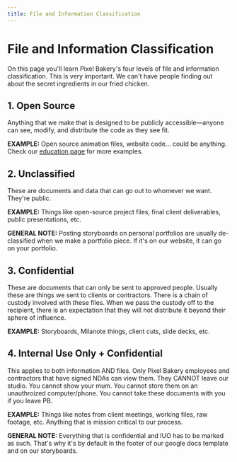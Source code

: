 ```yaml
---
title: File and Information Classification
---
```


# File and Information Classification

On this page you'll learn Pixel Bakery's four levels of file and information classification. This is very important. We can't have people finding out about the secret ingredients in our fried chicken.

## 1. Open Source 

Anything that we make that is designed to be publicly accessible—anyone can see, modify, and distribute the code as they see fit.

**EXAMPLE:** Open source animation files, website code… could be anything. Check our [education page](https://pixelbakery.com/education#projectFiles) for more examples.

## 2. Unclassified 

These are documents and data that can go out to whomever we want. They're public.

**EXAMPLE:** Things like open-source project files, final client deliverables, public presentations, etc.

**GENERAL NOTE:** Posting storyboards on personal portfolios are usually de-classified when we make a portfolio piece. If it's on our website, it can go on your portfolio.

## 3. Confidential

These are documents that can only be sent to approved people. Usually these are things we sent to clients or contractors. There is a chain of custody involved with these files. When we pass the custody off to the recipient, there is an expectation that they will not distribute it beyond their sphere of influence.

**EXAMPLE:** Storyboards, Milanote things, client cuts, slide decks, etc.

## 4. Internal Use Only + Confidential

This applies to both information AND files. Only Pixel Bakery employees and contractors that have signed NDAs can view them. They CANNOT leave our studio. You cannot show your mum. You cannot store them on an unauthroized computer/phone. You cannot take these documents with you if you leave PB.

**EXAMPLE:** Things like notes from client meetings, working files, raw footage, etc. Anything that is mission critical to our process.

**GENERAL NOTE:** Everything that is confidential and IUO has to be marked as such. That's why it's by default in the footer of our google docs template and on our storyboards. 